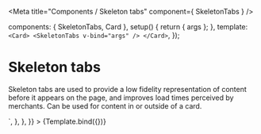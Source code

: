 
<Meta
  title="Components / Skeleton tabs"
  component={ SkeletonTabs }
/>

  components: { SkeletonTabs, Card },
  setup() {
    return { args };
  },
  template: `
  <Card>
    <SkeletonTabs v-bind="args" />
  </Card>
  `,
});

# Skeleton tabs

Skeleton tabs are used to provide a low fidelity representation of content before it appears on the page, and improves load times perceived by merchants. Can be used for content in or outside of a card.

<Canvas>
  <Story
    name="Skeleton tabs"
    args={{
      count: 2,
    }}
    parameters={{
      docs: {
        source: {
          code: dedent`
            <Card>
              <SkeletonTabs :count="2" />
            </Card>
          `,
        },
      },
    }}
  >
    {Template.bind({})}
  </Story>
</Canvas>

<ArgsTable story="Skeleton tabs"/>
